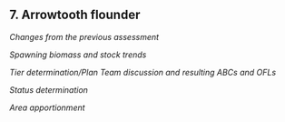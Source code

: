 ## 7. Arrowtooth flounder

*Changes from the previous assessment*

*Spawning biomass and stock trends*

*Tier determination/Plan Team discussion and resulting ABCs and OFLs*

*Status determination*

*Area apportionment*


